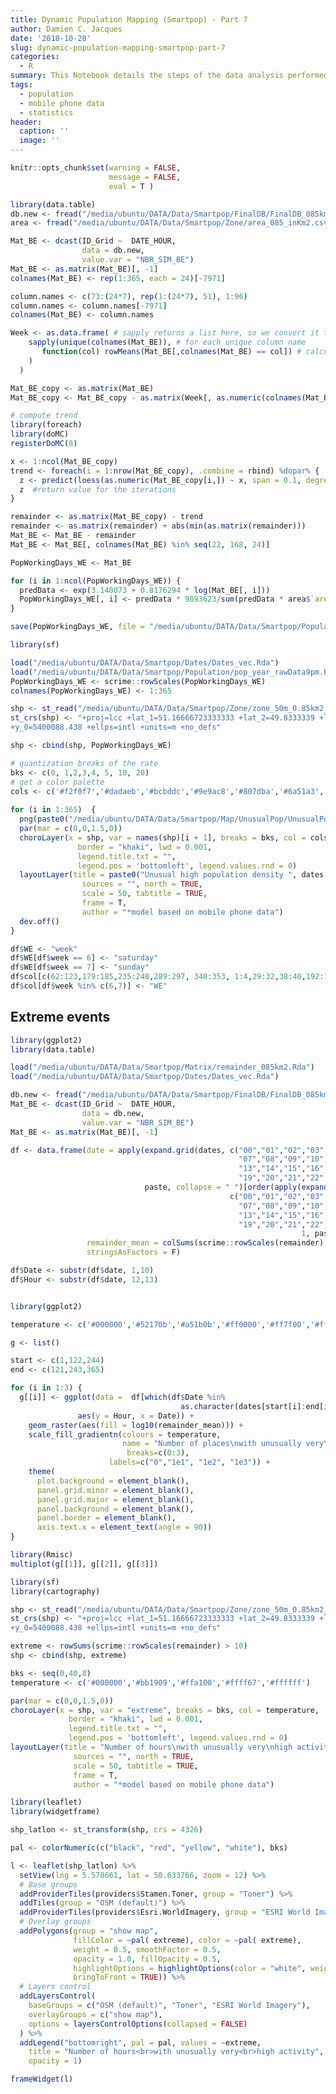 ```yaml
---
title: Dynamic Population Mapping (Smartpop) - Part 7
author: Damien C. Jacques
date: '2018-10-28'
slug: dynamic-population-mapping-smartpop-part-7
categories:
  - R
summary: This Notebook details the steps of the data analysis performed in the frame of the Smartpop project -- Dynamic Population WP (part 7).
tags:
  - population
  - mobile phone data
  - statistics
header:
  caption: ''
  image: ''
---
```


```r
knitr::opts_chunk$set(warning = FALSE, 
                      message = FALSE,
                      eval = T )
```

```r
library(data.table)
db.new <- fread("/media/ubuntu/DATA/Data/Smartpop/FinalDB/FinalDB_085km2.csv")
area <- fread("/media/ubuntu/DATA/Data/Smartpop/Zone/area_085_inKm2.csv")  

Mat_BE <- dcast(ID_Grid ~  DATE_HOUR, 
                data = db.new, 
                value.var = "NBR_SIM_BE")
Mat_BE <- as.matrix(Mat_BE)[, -1]
colnames(Mat_BE) <- rep(1:365, each = 24)[-7971]

column.names <- c(73:(24*7), rep(1:(24*7), 51), 1:96)
column.names <- column.names[-7971]
colnames(Mat_BE) <- column.names

Week <- as.data.frame( # sapply returns a list here, so we convert it to a data.frame
    sapply(unique(colnames(Mat_BE)), # for each unique column name
       function(col) rowMeans(Mat_BE[,colnames(Mat_BE) == col]) # calculate row means
    )
  )

Mat_BE_copy <- as.matrix(Mat_BE)
Mat_BE_copy <- Mat_BE_copy - as.matrix(Week[, as.numeric(colnames(Mat_BE_copy))]) 

# compute trend
library(foreach)
library(doMC)
registerDoMC(8)

x <- 1:ncol(Mat_BE_copy)
trend <- foreach(i = 1:nrow(Mat_BE_copy), .combine = rbind) %dopar% {
  z <- predict(loess(as.numeric(Mat_BE_copy[i,]) ~ x, span = 0.1, degree = 2))
  z  #return value for the iterations
}

remainder <- as.matrix(Mat_BE_copy) - trend
remainder <- as.matrix(remainder) + abs(min(as.matrix(remainder)))
Mat_BE <- Mat_BE - remainder
Mat_BE <- Mat_BE[, colnames(Mat_BE) %in% seq(22, 168, 24)]

PopWorkingDays_WE <- Mat_BE

for (i in 1:ncol(PopWorkingDays_WE)) {
  predData <- exp(3.140073 + 0.8176294 * log(Mat_BE[, i]))
  PopWorkingDays_WE[, i] <- predData * 9893623/sum(predData * area$`area(km2)`)
}

save(PopWorkingDays_WE, file = "/media/ubuntu/DATA/Data/Smartpop/Population/pop_year_rawData9pm.Rda")
```

```r
library(sf)

load("/media/ubuntu/DATA/Data/Smartpop/Dates/Dates_vec.Rda")
load("/media/ubuntu/DATA/Data/Smartpop/Population/pop_year_rawData9pm.Rda")
PopWorkingDays_WE <- scrime::rowScales(PopWorkingDays_WE)
colnames(PopWorkingDays_WE) <- 1:365

shp <- st_read("/media/ubuntu/DATA/Data/Smartpop/Zone/zone_50m_0.85km2_dissolve.shp", quiet = T)
st_crs(shp) <- "+proj=lcc +lat_1=51.16666723333333 +lat_2=49.8333339 +lat_0=90 +lon_0=4.367486666666666 +x_0=150000.013
+y_0=5400088.438 +ellps=intl +units=m +no_defs"

shp <- cbind(shp, PopWorkingDays_WE)

# quantization breaks of the rate
bks <- c(0, 1,2,3,4, 5, 10, 20)
# get a color palette
cols <- c('#f2f0f7','#dadaeb','#bcbddc','#9e9ac8','#807dba','#6a51a3','#4a1486')
  
for (i in 1:365)  {
  png(paste0("/media/ubuntu/DATA/Data/Smartpop/Map/UnusualPop/UnusualPop_",i, ".png"), width = 800, height = 654)
  par(mar = c(0,0,1.5,0))
  choroLayer(x = shp, var = names(shp)[i + 1], breaks = bks, col = cols,
               border = "khaki", lwd = 0.001, 
               legend.title.txt = "", 
               legend.pos = 'bottomleft', legend.values.rnd = 0)
  layoutLayer(title = paste0("Unusual high population density ", dates[i], " (z-score)"), 
                sources = "", north = TRUE, 
                scale = 50, tabtitle = TRUE,
                frame = T,  
                author = "*model based on mobile phone data")
  dev.off()
}
```

```r
df$WE <- "week"
df$WE[df$week == 6] <- "saturday"
df$WE[df$week == 7] <- "sunday"
df$col[c(62:123,179:185,235:248,289:297, 340:353, 1:4,29:32,38:40,192:195)] <- "holidays"
df$col[df$week %in% c(6,7)] <- "WE"
```

## Extreme events

```r
library(ggplot2)
library(data.table)

load("/media/ubuntu/DATA/Data/Smartpop/Matrix/remainder_085km2.Rda")
load("/media/ubuntu/DATA/Data/Smartpop/Dates/Dates_vec.Rda")

db.new <- fread("/media/ubuntu/DATA/Data/Smartpop/FinalDB/FinalDB_085km2.csv")
Mat_BE <- dcast(ID_Grid ~  DATE_HOUR, 
                data = db.new, 
                value.var = "NBR_SIM_BE")
Mat_BE <- as.matrix(Mat_BE)[, -1]

df <- data.frame(date = apply(expand.grid(dates, c("00","01","02","03","04","05","06",
                                                   "07","08","09","10","11","12",
                                                   "13","14","15","16","17","18",
                                                   "19","20","21","22","23")), 1, 
                              paste, collapse = " ")[order(apply(expand.grid(dates, 
                                                 c("00","01","02","03","04","05","06",
                                                   "07","08","09","10","11","12",
                                                   "13","14","15","16","17","18",
                                                   "19","20","21","22","23")), 
                                                                 1, paste, collapse = ""))][-8760], 
                 remainder_mean = colSums(scrime::rowScales(remainder) > 10),
                 stringsAsFactors = F)

df$Date <- substr(df$date, 1,10)
df$Hour <- substr(df$date, 12,13)


library(ggplot2)

temperature <- c('#000000','#52170b','#a51b0b','#ff0000','#ff7f00','#ffc200','#ffff00','#ffff7a','#ffffbf','#ffffff')

g <- list()

start <- c(1,122,244)
end <- c(121,243,365)

for (i in 1:3) {
  g[[i]] <- ggplot(data =  df[which(df$Date %in% 
                                      as.character(dates[start[i]:end[i]])),], 
               aes(y = Hour, x = Date)) + 
    geom_raster(aes(fill = log10(remainder_mean))) +
    scale_fill_gradientn(colours = temperature,
                         name = "Number of places\nwith unusually very\nhigh activity",
                          breaks=c(0:3), 
                      labels=c("0","1e1", "1e2", "1e3")) +
    theme(
      plot.background = element_blank(),
      panel.grid.minor = element_blank(),
      panel.grid.major = element_blank(),
      panel.background = element_blank(),
      panel.border = element_blank(),
      axis.text.x = element_text(angle = 90)) 
}

library(Rmisc)
multiplot(g[[1]], g[[2]], g[[3]])
```
```r
library(sf)
library(cartography)

shp <- st_read("/media/ubuntu/DATA/Data/Smartpop/Zone/zone_50m_0.85km2_dissolve.shp", quiet = T)
st_crs(shp) <- "+proj=lcc +lat_1=51.16666723333333 +lat_2=49.8333339 +lat_0=90 +lon_0=4.367486666666666 +x_0=150000.013
+y_0=5400088.438 +ellps=intl +units=m +no_defs"

extreme <- rowSums(scrime::rowScales(remainder) > 10)
shp <- cbind(shp, extreme)

bks <- seq(0,40,8)
temperature <- c('#000000','#bb1909','#ffa100','#ffff67','#ffffff')

par(mar = c(0,0,1.5,0))
choroLayer(x = shp, var = "extreme", breaks = bks, col = temperature,
             border = "khaki", lwd = 0.001, 
             legend.title.txt = "", 
             legend.pos = 'bottomleft', legend.values.rnd = 0)
layoutLayer(title = "Number of hours\nwith unusually very\nhigh activity", 
              sources = "", north = TRUE, 
              scale = 50, tabtitle = TRUE,
              frame = T,  
              author = "*model based on mobile phone data")

```
```r
library(leaflet)
library(widgetframe)

shp_latlon <- st_transform(shp, crs = 4326)

pal <- colorNumeric(c("black", "red", "yellow", "white"), bks)

l <- leaflet(shp_latlon) %>%
  setView(lng = 5.578661, lat = 50.633766, zoom = 12) %>%
  # Base groups
  addProviderTiles(providers$Stamen.Toner, group = "Toner") %>%
  addTiles(group = "OSM (default)") %>%
  addProviderTiles(providers$Esri.WorldImagery, group = "ESRI World Imagery") %>%
  # Overlay groups
  addPolygons(group = "show map", 
              fillColor = ~pal( extreme), color = ~pal( extreme),
              weight = 0.5, smoothFactor = 0.5,
              opacity = 1.0, fillOpacity = 0.5,
              highlightOptions = highlightOptions(color = "white", weight = 2,
              bringToFront = TRUE)) %>%
  # Layers control
  addLayersControl(
    baseGroups = c("OSM (default)", "Toner", "ESRI World Imagery"),
    overlayGroups = c("show map"),
    options = layersControlOptions(collapsed = FALSE)
  ) %>%
  addLegend("bottomright", pal = pal, values = ~extreme,
    title = "Number of hours<br>with unusually very<br>high activity",
    opacity = 1)

frameWidget(l)
```

